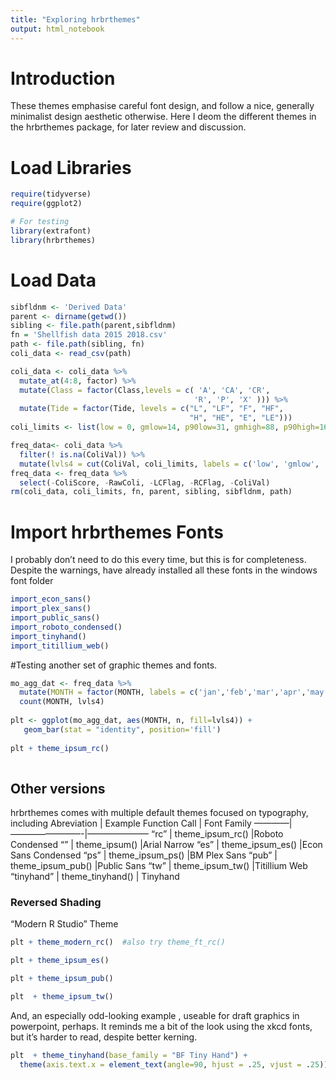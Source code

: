 ```yaml
---
title: "Exploring hrbrthemes"
output: html_notebook
---
```


# Introduction
These themes emphasise careful font design, and follow a nice, generally minimalist design aesthetic otherwise. Here I deom the different themes in the hrbrthemes package, for later review and discussion.


# Load Libraries
```r
require(tidyverse)
require(ggplot2)

# For testing
library(extrafont)
library(hrbrthemes)
```

# Load Data
```r
sibfldnm <- 'Derived Data'
parent <- dirname(getwd())
sibling <- file.path(parent,sibfldnm)
fn = 'Shellfish data 2015 2018.csv'
path <- file.path(sibling, fn)
coli_data <- read_csv(path)

coli_data <- coli_data %>%
  mutate_at(4:8, factor) %>%
  mutate(Class = factor(Class,levels = c( 'A', 'CA', 'CR',
                                         'R', 'P', 'X' ))) %>%
  mutate(Tide = factor(Tide, levels = c("L", "LF", "F", "HF",
                                        "H", "HE", "E", "LE")))
coli_limits <- list(low = 0, gmlow=14, p90low=31, gmhigh=88, p90high=163, high= 5000)

freq_data<- coli_data %>%
  filter(! is.na(ColiVal)) %>%
  mutate(lvls4 = cut(ColiVal, coli_limits, labels = c('low', 'gmlow', 'p90low', 'gmhigh', 'p90high')))
freq_data <- freq_data %>% 
  select(-ColiScore, -RawColi, -LCFlag, -RCFlag, -ColiVal)
rm(coli_data, coli_limits, fn, parent, sibling, sibfldnm, path)
```


# Import hrbrthemes Fonts
I probably don't need to do this every time, but this is for completeness.  Despite the warnings, have already installed all these fonts in the  windows font folder
```r
import_econ_sans()
import_plex_sans()
import_public_sans()
import_roboto_condensed()
import_tinyhand()
import_titillium_web()
```

#Testing another set of graphic themes and fonts.
```r
mo_agg_dat <- freq_data %>%
  mutate(MONTH = factor(MONTH, labels = c('jan','feb','mar','apr','may','jun','jul','aug','sep','oct','nov','dec'))) %>%
  count(MONTH, lvls4)
 
plt <- ggplot(mo_agg_dat, aes(MONTH, n, fill=lvls4)) +
   geom_bar(stat = "identity", position='fill')
   
plt + theme_ipsum_rc()
   
```
## Other versions
hrbrthemes comes with multiple default themes focused on typography, including
Abreviation |  Example Function Call  |  Font Family
------------|-------------------------|---------------------
"rc"        |  theme_ipsum_rc()       |Roboto Condensed
""          |  theme_ipsum()          |Arial Narrow
"es"        |  theme_ipsum_es()       |Econ Sans Condensed
"ps"        |  theme_ipsum_ps()       |BM Plex Sans
"pub"       |  theme_ipsum_pub()      |Public Sans
"tw"        |  theme_ipsum_tw()       |Titillium Web
"tinyhand"  |  theme_tinyhand()       | Tinyhand
 
### Reversed Shading
"Modern R Studio" Theme
```r
plt + theme_modern_rc()  #also try theme_ft_rc()
```
 
```r
plt + theme_ipsum_es()
```
```r
plt + theme_ipsum_pub()
```
  
```r
plt  + theme_ipsum_tw()
```
And, an especially odd-looking example , useable for draft graphics in powerpoint, perhaps.  It reminds me  a bit of the look using the xkcd fonts, but it's harder to read, despite better kerning.
```r
plt  + theme_tinyhand(base_family = "BF Tiny Hand") +
  theme(axis.text.x = element_text(angle=90, hjust = .25, vjust = .25))
```


